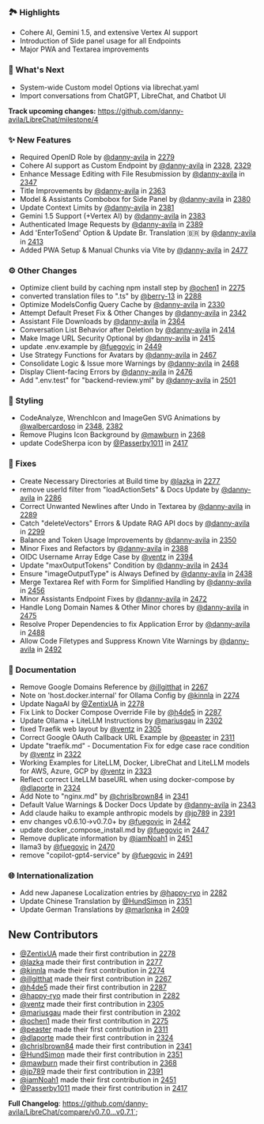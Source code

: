 ### 🏞️ Highlights

- Cohere AI, Gemini 1.5, and extensive Vertex AI support
- Introduction of Side panel usage for all Endpoints
- Major PWA and Textarea improvements

### 👀 What's Next

- System-wide Custom model Options via librechat.yaml
- Import conversations from ChatGPT, LibreChat, and Chatbot UI

**Track upcoming changes:** https://github.com/danny-avila/LibreChat/milestone/4

### ✨ New Features

- Required OpenID Role by [@danny-avila](https://github.com/danny-avila) in [2279](https://github.com/danny-avila/LibreChat/pull/2279)
- Cohere AI support as Custom Endpoint by [@danny-avila](https://github.com/danny-avila) in [2328](https://github.com/danny-avila/LibreChat/pull/2328), [2329](https://github.com/danny-avila/LibreChat/pull/2329)
- Enhance Message Editing with File Resubmission by [@danny-avila](https://github.com/danny-avila) in [2347](https://github.com/danny-avila/LibreChat/pull/2347)
- Title Improvements by [@danny-avila](https://github.com/danny-avila) in [2363](https://github.com/danny-avila/LibreChat/pull/2363)
- Model & Assistants Combobox for Side Panel by [@danny-avila](https://github.com/danny-avila) in [2380](https://github.com/danny-avila/LibreChat/pull/2380)
- Update Context Limits by [@danny-avila](https://github.com/danny-avila) in [2381](https://github.com/danny-avila/LibreChat/pull/2381)
- Gemini 1.5 Support (+Vertex AI) by [@danny-avila](https://github.com/danny-avila) in [2383](https://github.com/danny-avila/LibreChat/pull/2383)
- Authenticated Image Requests by [@danny-avila](https://github.com/danny-avila) in [2389](https://github.com/danny-avila/LibreChat/pull/2389)
- Add 'EnterToSend' Option & Update Br. Translation 🇧🇷 by [@danny-avila](https://github.com/danny-avila) in [2413](https://github.com/danny-avila/LibreChat/pull/2413)
- Added PWA Setup & Manual Chunks via Vite by [@danny-avila](https://github.com/danny-avila) in [2477](https://github.com/danny-avila/LibreChat/pull/2477)

### ⚙️ Other Changes

- Optimize client build by caching npm install step by [@ochen1](https://github.com/ochen1) in [2275](https://github.com/danny-avila/LibreChat/pull/2275)
- converted translation files to ".ts" by [@berry-13](https://github.com/berry-13) in [2288](https://github.com/danny-avila/LibreChat/pull/2288)
- Optimize ModelsConfig Query Cache by [@danny-avila](https://github.com/danny-avila) in [2330](https://github.com/danny-avila/LibreChat/pull/2330)
- Attempt Default Preset Fix & Other Changes by [@danny-avila](https://github.com/danny-avila) in [2342](https://github.com/danny-avila/LibreChat/pull/2342)
- Assistant File Downloads by [@danny-avila](https://github.com/danny-avila) in [2364](https://github.com/danny-avila/LibreChat/pull/2364)
- Conversation List Behavior after Deletion by [@danny-avila](https://github.com/danny-avila) in [2414](https://github.com/danny-avila/LibreChat/pull/2414)
- Make Image URL Security Optional by [@danny-avila](https://github.com/danny-avila) in [2415](https://github.com/danny-avila/LibreChat/pull/2415)
- update .env.example by [@fuegovic](https://github.com/fuegovic) in [2449](https://github.com/danny-avila/LibreChat/pull/2449)
- Use Strategy Functions for Avatars by [@danny-avila](https://github.com/danny-avila) in [2467](https://github.com/danny-avila/LibreChat/pull/2467)
- Consolidate Logic & Issue more Warnings by [@danny-avila](https://github.com/danny-avila) in [2468](https://github.com/danny-avila/LibreChat/pull/2468)
- Display Client-facing Errors by [@danny-avila](https://github.com/danny-avila) in [2476](https://github.com/danny-avila/LibreChat/pull/2476)
- Add ".env.test" for "backend-review.yml" by [@danny-avila](https://github.com/danny-avila) in [2501](https://github.com/danny-avila/LibreChat/pull/2501)

### 🎨 Styling

- CodeAnalyze, WrenchIcon and ImageGen SVG Animations by [@walbercardoso](https://github.com/walbercardoso) in [2348](https://github.com/danny-avila/LibreChat/pull/2348), [2382](https://github.com/danny-avila/LibreChat/pull/2382)
- Remove Plugins Icon Background by [@mawburn](https://github.com/mawburn) in [2368](https://github.com/danny-avila/LibreChat/pull/2368)
- update CodeSherpa icon by [@Passerby1011](https://github.com/Passerby1011) in [2417](https://github.com/danny-avila/LibreChat/pull/2417)

### 🔧 Fixes

- Create Necessary Directories at Build time by [@lazka](https://github.com/lazka) in [2277](https://github.com/danny-avila/LibreChat/pull/2277)
- remove userId filter from "loadActionSets" & Docs Update by [@danny-avila](https://github.com/danny-avila) in [2286](https://github.com/danny-avila/LibreChat/pull/2286)
- Correct Unwanted Newlines after Undo in Textarea by [@danny-avila](https://github.com/danny-avila) in [2289](https://github.com/danny-avila/LibreChat/pull/2289)
- Catch "deleteVectors" Errors & Update RAG API docs by [@danny-avila](https://github.com/danny-avila) in [2299](https://github.com/danny-avila/LibreChat/pull/2299)
- Balance and Token Usage Improvements by [@danny-avila](https://github.com/danny-avila) in [2350](https://github.com/danny-avila/LibreChat/pull/2350)
- Minor Fixes and Refactors by [@danny-avila](https://github.com/danny-avila) in [2388](https://github.com/danny-avila/LibreChat/pull/2388)
- OIDC Username Array Edge Case by [@ventz](https://github.com/ventz) in [2394](https://github.com/danny-avila/LibreChat/pull/2394)
- Update "maxOutputTokens" Condition by [@danny-avila](https://github.com/danny-avila) in [2434](https://github.com/danny-avila/LibreChat/pull/2434)
- Ensure "imageOutputType" is Always Defined by [@danny-avila](https://github.com/danny-avila) in [2438](https://github.com/danny-avila/LibreChat/pull/2438)
- Merge Textarea Ref with Form for Simplified Handling by [@danny-avila](https://github.com/danny-avila) in [2456](https://github.com/danny-avila/LibreChat/pull/2456)
- Minor Assistants Endpoint Fixes by [@danny-avila](https://github.com/danny-avila) in [2472](https://github.com/danny-avila/LibreChat/pull/2472)
- Handle Long Domain Names & Other Minor chores by [@danny-avila](https://github.com/danny-avila) in [2475](https://github.com/danny-avila/LibreChat/pull/2475)
- Resolve Proper Dependencies to fix Application Error by [@danny-avila](https://github.com/danny-avila) in [2488](https://github.com/danny-avila/LibreChat/pull/2488)
- Allow Code Filetypes and Suppress Known Vite Warnings by [@danny-avila](https://github.com/danny-avila) in [2492](https://github.com/danny-avila/LibreChat/pull/2492)

### 📝 Documentation

- Remove Google Domains Reference by [@illgitthat](https://github.com/illgitthat) in [2267](https://github.com/danny-avila/LibreChat/pull/2267)
- Note on 'host.docker.internal' for Ollama Config by [@kinnla](https://github.com/kinnla) in [2274](https://github.com/danny-avila/LibreChat/pull/2274)
- Update NagaAI by [@ZentixUA](https://github.com/ZentixUA) in [2278](https://github.com/danny-avila/LibreChat/pull/2278)
- Fix Link to Docker Compose Override File by [@h4de5](https://github.com/h4de5) in [2287](https://github.com/danny-avila/LibreChat/pull/2287)
- Update Ollama + LiteLLM Instructions by [@mariusgau](https://github.com/mariusgau) in [2302](https://github.com/danny-avila/LibreChat/pull/2302)
- fixed Traefik web layout by [@ventz](https://github.com/ventz) in [2305](https://github.com/danny-avila/LibreChat/pull/2305)
- Correct Google OAuth Callback URL Example by [@peaster](https://github.com/peaster) in [2311](https://github.com/danny-avila/LibreChat/pull/2311)
- Update "traefik.md" - Documentation Fix for edge case race condition by [@ventz](https://github.com/ventz) in [2322](https://github.com/danny-avila/LibreChat/pull/2322)
- Working Examples for LiteLLM, Docker, LibreChat and LiteLLM models for AWS, Azure, GCP by [@ventz](https://github.com/ventz) in [2323](https://github.com/danny-avila/LibreChat/pull/2323)
- Reflect correct LiteLLM baseURL when using docker-compose by [@dlaporte](https://github.com/dlaporte) in [2324](https://github.com/danny-avila/LibreChat/pull/2324)
- Add Note to "nginx.md" by [@chrislbrown84](https://github.com/chrislbrown84) in [2341](https://github.com/danny-avila/LibreChat/pull/2341)
- Default Value Warnings & Docker Docs Update by [@danny-avila](https://github.com/danny-avila) in [2343](https://github.com/danny-avila/LibreChat/pull/2343)
- Add claude haiku to example anthropic models by [@jp789](https://github.com/jp789) in [2391](https://github.com/danny-avila/LibreChat/pull/2391)
- env changes v0.6.10→v0.7.0+ by [@fuegovic](https://github.com/fuegovic) in [2442](https://github.com/danny-avila/LibreChat/pull/2442)
- update docker_compose_install.md by [@fuegovic](https://github.com/fuegovic) in [2447](https://github.com/danny-avila/LibreChat/pull/2447)
- Remove duplicate information by [@iamNoah1](https://github.com/iamNoah1) in [2451](https://github.com/danny-avila/LibreChat/pull/2451)
- llama3 by [@fuegovic](https://github.com/fuegovic) in [2470](https://github.com/danny-avila/LibreChat/pull/2470)
- remove "copilot-gpt4-service" by [@fuegovic](https://github.com/fuegovic) in [2491](https://github.com/danny-avila/LibreChat/pull/2491)

### 🌐 Internationalization

- Add new Japanese Localization entries by [@happy-ryo](https://github.com/happy-ryo) in [2282](https://github.com/danny-avila/LibreChat/pull/2282)
- Update Chinese Translation by [@HundSimon](https://github.com/HundSimon) in [2351](https://github.com/danny-avila/LibreChat/pull/2351)
- Update German Translations by [@marlonka](https://github.com/marlonka) in [2409](https://github.com/danny-avila/LibreChat/pull/2409)

## New Contributors

- [@ZentixUA](https://github.com/ZentixUA) made their first contribution in [2278](https://github.com/danny-avila/LibreChat/pull/2278)
- [@lazka](https://github.com/lazka) made their first contribution in [2277](https://github.com/danny-avila/LibreChat/pull/2277)
- [@kinnla](https://github.com/kinnla) made their first contribution in [2274](https://github.com/danny-avila/LibreChat/pull/2274)
- [@illgitthat](https://github.com/illgitthat) made their first contribution in [2267](https://github.com/danny-avila/LibreChat/pull/2267)
- [@h4de5](https://github.com/h4de5) made their first contribution in [2287](https://github.com/danny-avila/LibreChat/pull/2287)
- [@happy-ryo](https://github.com/happy-ryo) made their first contribution in [2282](https://github.com/danny-avila/LibreChat/pull/2282)
- [@ventz](https://github.com/ventz) made their first contribution in [2305](https://github.com/danny-avila/LibreChat/pull/2305)
- [@mariusgau](https://github.com/mariusgau) made their first contribution in [2302](https://github.com/danny-avila/LibreChat/pull/2302)
- [@ochen1](https://github.com/ochen1) made their first contribution in [2275](https://github.com/danny-avila/LibreChat/pull/2275)
- [@peaster](https://github.com/peaster) made their first contribution in [2311](https://github.com/danny-avila/LibreChat/pull/2311)
- [@dlaporte](https://github.com/dlaporte) made their first contribution in [2324](https://github.com/danny-avila/LibreChat/pull/2324)
- [@chrislbrown84](https://github.com/chrislbrown84) made their first contribution in [2341](https://github.com/danny-avila/LibreChat/pull/2341)
- [@HundSimon](https://github.com/HundSimon) made their first contribution in [2351](https://github.com/danny-avila/LibreChat/pull/2351)
- [@mawburn](https://github.com/mawburn) made their first contribution in [2368](https://github.com/danny-avila/LibreChat/pull/2368)
- [@jp789](https://github.com/jp789) made their first contribution in [2391](https://github.com/danny-avila/LibreChat/pull/2391)
- [@iamNoah1](https://github.com/iamNoah1) made their first contribution in [2451](https://github.com/danny-avila/LibreChat/pull/2451)
- [@Passerby1011](https://github.com/Passerby1011) made their first contribution in [2417](https://github.com/danny-avila/LibreChat/pull/2417)

**Full Changelog**: https://github.com/danny-avila/LibreChat/compare/v0.7.0...v0.7.1`;
